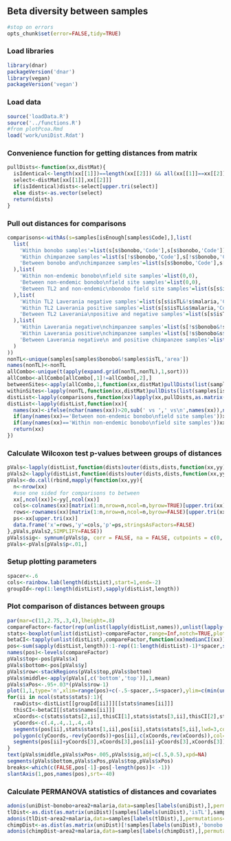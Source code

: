 ## Beta diversity between samples

```r
#stop on errors
opts_chunk$set(error=FALSE,tidy=TRUE)
```

### Load libraries
```r
library(dnar)
packageVersion('dnar')
library(vegan)
packageVersion('vegan')
```

### Load data
```r
source('loadData.R')
source('../functions.R')
#from plotPcoa.Rmd
load('work/uniDist.Rdat')
```

### Convenience function for getting distances from matrix
```r
pullDists<-function(xx,distMat){
  isIdentical<-length(xx[[1]])==length(xx[[2]]) && all(xx[[1]]==xx[[2]])
  select<-distMat[xx[[1]],xx[[2]]]
  if(isIdentical)dists<-select[upper.tri(select)]
  else dists<-as.vector(select)
  return(dists)
}
```

### Pull out distances for comparisons
```r
comparisons<-withAs(s=samples[isEnough[samples$Code],],list(
  list(
    'Within bonobo samples'=list(s[s$bonobo,'Code'],s[s$bonobo,'Code']),
    'Within chimpanzee samples'=list(s[!s$bonobo,'Code'],s[!s$bonobo,'Code']),
    'Between bonobo and\nchimpanzee samples'=list(s[s$bonobo,'Code'],s[!s$bonobo,'Code'])
  ),list(
    'Within non-endemic bonobo\nfield site samples'=list(0,0),
    'Between non-endemic bonobo\nfield site samples'=list(0,0),
    'Between TL2 and non-endemic\nbonobo field site samples'=list(s[s$isTL&s$bonobo,'Code'],s[!s$isTL&s$bonobo,'Code'])
  ),list(
    'Within TL2 Laverania negative samples'=list(s[s$isTL&!s$malaria,'Code'],s[s$isTL&!s$malaria,'Code']),
    'Within TL2 Laverania positive samples'=list(s[s$isTL&s$malaria,'Code'],s[s$isTL&s$malaria,'Code']),
    'Between TL2 Laverania\npositive and negative samples'=list(s[s$isTL&s$malaria,'Code'],s[s$isTL&!s$malaria,'Code'])
  ),list(
    'Within Laverania negative\nchimpanzee samples'=list(s[!s$bonobo&!s$malaria,'Code'],s[!s$bonobo&!s$malaria,'Code']),
    'Within Laverania positive\nchimpanzee samples'=list(s[!s$bonobo&s$malaria,'Code'],s[!s$bonobo&s$malaria,'Code']),
    'Between Laverania negative\n and positive chimpanzee samples'=list(s[!s$bonobo&s$malaria,'Code'],s[!s$bonobo&!s$malaria,'Code'])
  )
))
nonTL<-unique(samples[samples$bonobo&!samples$isTL,'area'])
names(nonTL)<-nonTL
allCombo<-unique(t(apply(expand.grid(nonTL,nonTL),1,sort)))
allCombo<-allCombo[allCombo[,1]!=allCombo[,2],]
betweenSites<-apply(allCombo,1,function(xx,distMat)pullDists(list(samples[isEnough[samples$Code]&samples$area==xx[1],'Code'],samples[isEnough[samples$Code]&samples$area==xx[2],'Code']),distMat),as.matrix(uniDist))
withinSites<-lapply(nonTL,function(xx,distMat)pullDists(list(samples[isEnough[samples$Code]&samples$area==xx,'Code'],samples[isEnough[samples$Code]&samples$area==xx,'Code']),distMat),as.matrix(uniDist))
distList<-lapply(comparisons,function(xx)lapply(xx,pullDists,as.matrix(uniDist)))
distList<-lapply(distList,function(xx){
  names(xx)<-ifelse(nchar(names(xx))>20,sub(' vs ',' vs\n',names(xx)),names(xx))
  if(any(names(xx)=='Between non-endemic bonobo\nfield site samples'))xx[['Between non-endemic bonobo\nfield site samples']]<-unlist(betweenSites)
  if(any(names(xx)=='Within non-endemic bonobo\nfield site samples'))xx[['Within non-endemic bonobo\nfield site samples']]<-unlist(withinSites)
  return(xx)
})
```

### Calculate Wilcoxon test p-values between groups of distances
```r
pVals<-lapply(distList,function(dists)outer(dists,dists,function(xx,yy)mapply(function(xxx,yyy){wilcox.test(xxx,yyy)$p.value},xx,yy)))
pVals2<-lapply(distList,function(dists)outer(dists,dists,function(xx,yy)mapply(function(xxx,yyy){wilcox.test(xxx,yyy,alternative='less')$p.value},xx,yy)))
pVals<-do.call(rbind,mapply(function(xx,yy){
  n<-nrow(xx)
  #use one sided for comparisons to between
  xx[,ncol(xx)]<-yy[,ncol(xx)]
  cols<-colnames(xx)[matrix(1:n,nrow=n,ncol=n,byrow=TRUE)[upper.tri(xx)]]
  rows<-rownames(xx)[matrix(1:n,nrow=n,ncol=n,byrow=FALSE)[upper.tri(xx)]]
  ps<-xx[upper.tri(xx)]
  data.frame('x'=rows,'y'=cols,'p'=ps,stringsAsFactors=FALSE)
},pVals,pVals2,SIMPLIFY=FALSE))
pVals$sig<- symnum(pVals$p, corr = FALSE, na = FALSE, cutpoints = c(0, 1e-6, 1e-4, 1e-2,1), symbols = c("***", "**", "*",''))
pVals<-pVals[pVals$p<.01,]
```

### Setup plotting parameters
```r
spacer<-.6
cols<-rainbow.lab(length(distList),start=1,end=-2)
groupId<-rep(1:length(distList),sapply(distList,length))
```

### Plot comparison of distances between groups
```r
par(mar=c(11,2.75,.3,4),lheight=.8)
compareFactor<-factor(rep(unlist(lapply(distList,names)),unlist(lapply(distList,sapply,length))),levels=unlist(lapply(distList,function(xx)rev(names(xx)))))
stats<-boxplot(unlist(distList)~compareFactor,range=Inf,notch=TRUE,plot=FALSE)
betaCI<-tapply(unlist(distList),compareFactor,function(xx)medianCI(xx))
pos<-sum(sapply(distList,length)):1-rep((1:length(distList)-1)*spacer,sapply(distList,length))
names(pos)<-levels(compareFactor)
pVals$top<-pos[pVals$x]
pVals$bottom<-pos[pVals$y]
pVals$row<-stackRegions(pVals$top,pVals$bottom)
pVals$middle<-apply(pVals[,c('bottom','top')],1,mean)
pVals$xPos<-.95+.03*(pVals$row-1)
plot(1,1,type='n',xlim=range(pos)+c(-.5-spacer,.5+spacer),ylim=c(min(unlist(distList)),1),xaxt='n',xlab='',ylab='UniFrac distance',mgp=c(1.75,.4,0),tcl=-.3,xaxs='i',las=1,bty='l')
for(ii in ncol(stats$stats):1){
  rawDists<-distList[[groupId[ii]]][[stats$names[ii]]]
  thisCI<-betaCI[[stats$names[ii]]]
  xCoords<-c(stats$stats[2,ii],thisCI[1],stats$stats[3,ii],thisCI[2],stats$stats[4,ii])
  yCoords<-c(.4,.4,.1,.4,.4)
  segments(pos[ii],stats$stats[1,ii],pos[ii],stats$stats[5,ii],lwd=3,col=cols[groupId[ii]])
  polygon(c(yCoords,-rev(yCoords))+pos[ii],c(xCoords,rev(xCoords)),col=cols[groupId[ii]])
  segments(pos[ii]+yCoords[3],xCoords[3],pos[ii]-yCoords[3],xCoords[3])
}
text(pVals$middle,pVals$xPos+.005,pVals$sig,adj=c(.5,0.5),xpd=NA)
segments(pVals$bottom,pVals$xPos,pVals$top,pVals$xPos)
breaks<-which(c(FALSE,pos[-1]-pos[-length(pos)]< -1))
slantAxis(1,pos,names(pos),srt=-40)
```

### Calculate PERMANOVA statistics of distances and covariates
```r
adonis(uniDist~bonobo+area2+malaria,data=samples[labels(uniDist),],permutations=1e7,parallel=20)
tlDist<-as.dist(as.matrix(uniDist)[samples[labels(uniDist),'isTL'],samples[labels(uniDist),'isTL']])
adonis(tlDist~area2+malaria,data=samples[labels(tlDist),],permutations=1e7,parallel=20)
chimpDist<-as.dist(as.matrix(uniDist)[!samples[labels(uniDist),'bonobo'],!samples[labels(uniDist),'bonobo']])
adonis(chimpDist~area2+malaria,data=samples[labels(chimpDist),],permutations=1e7,parallel=20)
```

